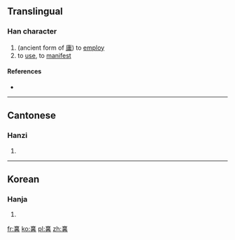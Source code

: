 ==Translingual==

===Han character===
{{Han char|rn=8|rad=亠|as=15|sn=17|four=|canj=卜口口日 (YRRA)|ids=⿱⿱[[亠]][[吕]][[香]]}}

# (ancient form of [[庸]]) to [[employ]]
# to [[use]], to [[manifest]]

====References====
* {{Han ref|kx=0089.241|hdz=10294.020|uh=342F|ud=13359}}

----

==Cantonese==

===Hanzi===
{{yue-hanzi|jyut=[[jung4]]|y=yung4}}

# {{defn|lang=yue|sort=亠15}}

----

==Korean==

===Hanja===
{{ko-hanja|hangeul=용|rv=yong|mr=yong|y=yong|eumhun=쓰다|ehrv=sseuda|ehmr=ssŭda|ehy=ssuta}}

# {{defn|lang=ko|sort=亠15}}

[[fr:㐯]]
[[ko:㐯]]
[[pl:㐯]]
[[zh:㐯]]